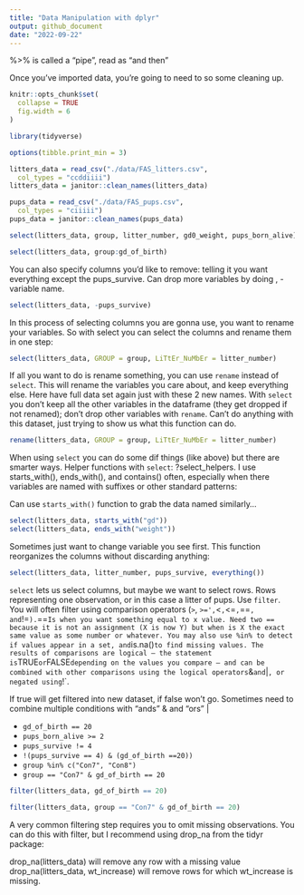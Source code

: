 ```yaml
---
title: "Data Manipulation with dplyr"
output: github_document
date: "2022-09-22"
---
```


%>% is called a "pipe", read as "and then"

Once you've imported data, you're going to need to so some cleaning up.

```r
knitr::opts_chunk$set(
  collapse = TRUE
  fig.width = 6
)
```


```r
library(tidyverse)

options(tibble.print_min = 3)

litters_data = read_csv("./data/FAS_litters.csv",
  col_types = "ccddiiii")
litters_data = janitor::clean_names(litters_data)

pups_data = read_csv("./data/FAS_pups.csv",
  col_types = "ciiiii")
pups_data = janitor::clean_names(pups_data)
```

```r
select(litters_data, group, litter_number, gd0_weight, pups_born_alive)
```

```r
select(litters_data, group:gd_of_birth)
```

You can also specify columns you'd like to remove: telling it you want everything except the pups_survive. Can drop more variables by doing , -variable name. 

```r
select(litters_data, -pups_survive)
```

In this process of selecting columns you are gonna use, you want to rename your variables. So with select you can select the columns and rename them in one step:

```r
select(litters_data, GROUP = group, LiTtEr_NuMbEr = litter_number)
```

If all you want to do is rename something, you can use `rename` instead of `select`. This will rename the variables you care about, and keep everything else. Here have full data set again just with these 2 new names. With `select` you don't keep all the other variables in the dataframe (they get dropped if not renamed); don't drop other variables with `rename`. Can't do anything with this dataset, just trying to show us what this function can do.

```r
rename(litters_data, GROUP = group, LiTtEr_NuMbEr = litter_number)
```
 
When using `select` you can do some dif things (like above) but there are smarter ways. Helper functions with `select`: ?select_helpers. I use starts_with(), ends_with(), and contains() often, especially when there variables are named with suffixes or other standard patterns:

Can use `starts_with()` function to grab the data named similarly...

```r
select(litters_data, starts_with("gd"))
select(litters_data, ends_with("weight"))
```

Sometimes just want to change variable you see first. This function reorganizes the columns without discarding anything:

```r
select(litters_data, litter_number, pups_survive, everything())
```

`select` lets us select columns, but maybe we want to select rows. Rows representing one observation, or in this case a litter of pups. Use `filter`. You will often filter using comparison operators (`>`, `>=', `<`, `<=`, `==`, and `!=`). `==` Is when you want something equal to x value. Need two == because it is not an assignment (X is now Y) but when is X the exact same value as some number or whatever. You may also use %in% to detect if values appear in a set, and `is.na()` to find missing values. The results of comparisons are logical – the statement is `TRUE` or `FALSE` depending on the values you compare – and can be combined with other comparisons using the logical operators `&` and `|`, or negated using `!`.

If true will get filtered into new dataset, if false won't go. Sometimes need to combine multiple conditions with "ands" & and "ors" | 

* `gd_of_birth == 20`
* `pups_born_alive >= 2`
* `pups_survive != 4`
* `!(pups_survive == 4) & (gd_of_birth ==20))`
* `group %in% c("Con7", "Con8")`
* `group == "Con7" & gd_of_birth == 20`

```r
filter(litters_data, gd_of_birth == 20)
```

```r
filter(litters_data, group == "Con7" & gd_of_birth == 20)
```

A very common filtering step requires you to omit missing observations. You can do this with filter, but I recommend using drop_na from the tidyr package:

drop_na(litters_data) will remove any row with a missing value
drop_na(litters_data, wt_increase) will remove rows for which wt_increase is missing.


